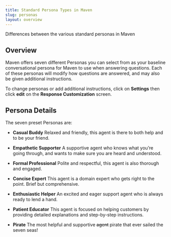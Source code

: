 ```yaml
---
title: Standard Persona Types in Maven
slug: personas
layout: overview
---
```

Differences between the various standard personas in Maven

## Overview
Maven offers seven different Personas you can select from as your baseline conversational persona for Maven to use when answering questions. Each of these personas will modify how questions are answered, and may also be given additional instructions.

To change personas or add additional instructions, click on **Settings** then click **edit** on the **Response Customization** screen.

## Persona Details
The seven preset Personas are:

- **Casual Buddy**
Relaxed and friendly, this agent is there to both help and to be your friend.

- **Empathetic Supporter**
A supportive agent who knows what you’re going through, and wants to make sure you are heard and understood.

- **Formal Professional**
Polite and respectful, this agent is also thorough and engaged.

- **Concise Expert**
This agent is a domain expert who gets right to the point. Brief but comprehensive.

- **Enthusiastic Helper**
An excited and eager support agent who is always ready to lend a hand.

- **Patient Educator**
This agent is focused on helping customers by providing detailed explanations and step-by-step instructions.

- **Pirate**
The most helpful and supportive ~~agent~~ pirate that ever sailed the seven seas!

